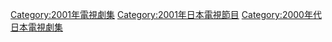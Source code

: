{{Catnav|頁面分類|...|電視節目|電視劇|每年電視影集|2001年電視影集}}
{{Catnav|頁面分類|...|电视节目|电视剧|各國電視劇|日本電視劇|每年日本電視劇集}}

{{cat year nav
| year = 2001
| cat = 日本電視劇集 
| sortkey = 日本電視劇集
| article = 日本電視劇
| in = 
}}

[[Category:2001年電視劇集‎|Category:2001年電視劇集‎]]
[[Category:2001年日本電視節目|Category:2001年日本電視節目]]
[[Category:2000年代日本電視劇集|Category:2000年代日本電視劇集]]